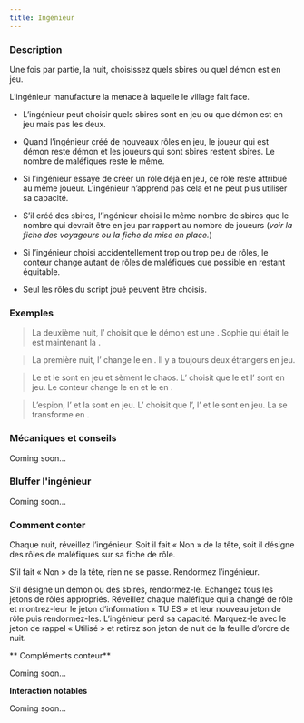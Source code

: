 ```yaml
---
title: Ingénieur
---
```



<Role INGENIEUR header />

### Description

Une fois par partie, la nuit, choisissez quels sbires ou quel démon est en jeu.

L’ingénieur manufacture la menace à laquelle le village fait face.

-   L’ingénieur peut choisir quels sbires sont en jeu ou que démon est en jeu mais pas les deux.

-   Quand l’ingénieur créé de nouveaux rôles en jeu, le joueur qui est démon reste démon et les joueurs qui sont sbires restent sbires. Le nombre de maléfiques reste le même.

-   Si l’ingénieur essaye de créer un rôle déjà en jeu, ce rôle reste attribué au même joueur. L’ingénieur n’apprend pas cela et ne peut plus utiliser sa capacité.

-   S’il créé des sbires, l’ingénieur choisi le même nombre de sbires que le nombre qui devrait être en jeu par rapport au nombre de joueurs (_voir la fiche des voyageurs ou la fiche de mise en place._)

-   Si l’ingénieur choisi accidentellement trop ou trop peu de rôles, le conteur change autant de rôles de maléfiques que possible en restant équitable.

-   Seul les rôles du script joué peuvent être choisis.

### Exemples

> La deuxième nuit, l’<Role INGENIEUR /> choisit que le démon est une <Role SANGSUE />. Sophie qui était le <Role IMP /> est maintenant la <Role SANGSUE />.

> La première nuit, l’<Role INGENIEUR /> change le <Role BARON /> en <Role BOOMDANDY />. Il y a toujours deux étrangers en jeu.

> Le <Role PROPHETE_DE_L_EFFROI /> et le <Role PSYCHOPATHE /> sont en jeu et sèment le chaos. L’<Role INGENIEUR /> choisit que le <Role MEZEPHELES /> et l’<Role ESPION /> sont en jeu. Le conteur change le <Role PROPHETE_DE_L_EFFROI /> en <Role MEZEPHELES /> et le <Role PSYCHOPATHE /> en <Role ESPION />.

> L’espion, l’<Role ASSASSIN /> et la <Role SORCIERE /> sont en jeu. L’<Role INGENIEUR /> choisit que l’<Role ESPION />, l’<Role ASSASSIN /> et le <Role MEZEPHELES /> sont en jeu. La <Role SORCIERE /> se transforme en <Role MEZEPHELES />.

### Mécaniques et conseils

Coming soon...

### Bluffer l'ingénieur

Coming soon...

### Comment conter

Chaque nuit, réveillez l’ingénieur. Soit il fait « Non » de la tête, soit il désigne des rôles de maléfiques sur sa fiche de rôle.

S’il fait « Non » de la tête, rien ne se passe. Rendormez l’ingénieur.

S’il désigne un démon ou des sbires, rendormez-le. Echangez tous les jetons de rôles appropriés. Réveillez chaque maléfique qui a changé de rôle et montrez-leur le jeton d’information « TU ES » et leur nouveau jeton de rôle puis rendormez-les. L’ingénieur perd sa capacité. Marquez-le avec le jeton de rappel « Utilisé » et retirez son jeton de nuit de la feuille d’ordre de nuit.

** Compléments conteur**

Coming soon...

**Interaction notables**

Coming soon...

